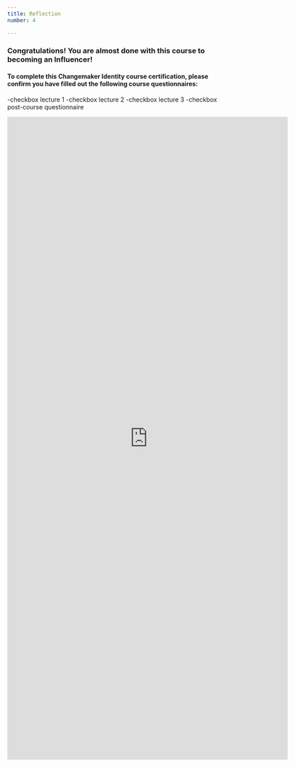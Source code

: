 ```yaml
---
title: Reflection
number: 4

---
```


### Congratulations! You are almost done with this course to becoming an Influencer!

#### To complete this Changemaker Identity course certification, please confirm you have filled out the following course questionnaires:

-checkbox lecture 1
-checkbox lecture 2
-checkbox lecture 3
-checkbox post-course questionnaire


<iframe src="https://docs.google.com/forms/d/e/1FAIpQLSdzMnCU-eeU4mRmQvJLVAwigtkh256jC9ppi2Ep7ub2NRwcOg/viewform?embedded=true" width="640" height="1467" frameborder="0" marginheight="0" marginwidth="0">Loading…</iframe>
